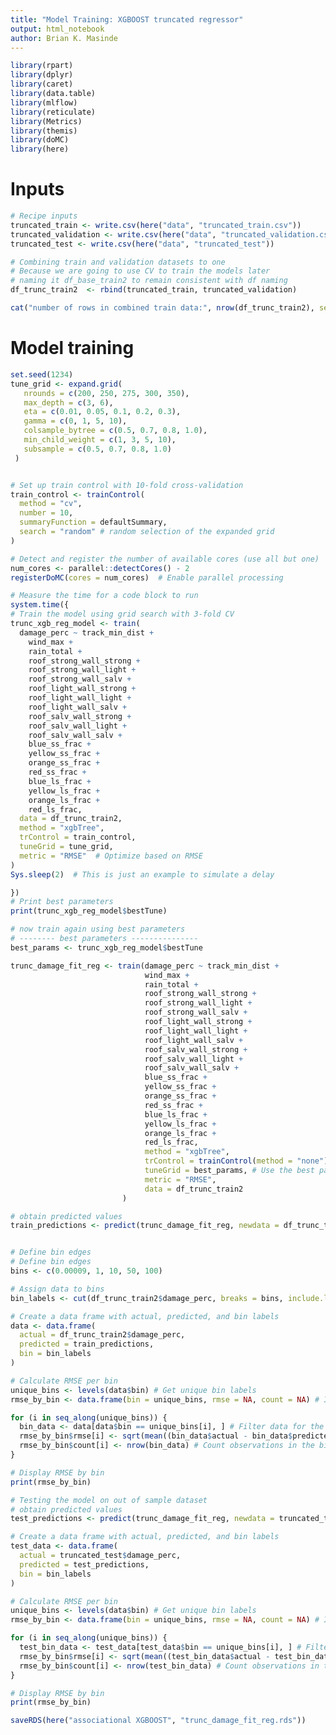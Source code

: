 ```yaml
---
title: "Model Training: XGBOOST truncated regressor"
output: html_notebook
author: Brian K. Masinde
---
```


```r
library(rpart)
library(dplyr)
library(caret)
library(data.table)
library(mlflow)
library(reticulate)
library(Metrics)
library(themis)
library(doMC)
library(here)
```

# Inputs
```r
# Recipe inputs
truncated_train <- write.csv(here("data", "truncated_train.csv"))
truncated_validation <- write.csv(here("data", "truncated_validation.csv"))
truncated_test <- write.csv(here("data", "truncated_test"))
```

```r
# Combining train and validation datasets to one
# Because we are going to use CV to train the models later
# naming it df_base_train2 to remain consistent with df naming
df_trunc_train2  <- rbind(truncated_train, truncated_validation)

cat("number of rows in combined train data:", nrow(df_trunc_train2), sep = " ")
```

# Model training
```r
set.seed(1234)
tune_grid <- expand.grid(
   nrounds = c(200, 250, 275, 300, 350),
   max_depth = c(3, 6),
   eta = c(0.01, 0.05, 0.1, 0.2, 0.3),
   gamma = c(0, 1, 5, 10),
   colsample_bytree = c(0.5, 0.7, 0.8, 1.0),
   min_child_weight = c(1, 3, 5, 10),
   subsample = c(0.5, 0.7, 0.8, 1.0)
 )


# Set up train control with 10-fold cross-validation
train_control <- trainControl(
  method = "cv",
  number = 10,
  summaryFunction = defaultSummary,
  search = "random" # random selection of the expanded grid
)

# Detect and register the number of available cores (use all but one)
num_cores <- parallel::detectCores() - 2
registerDoMC(cores = num_cores)  # Enable parallel processing

# Measure the time for a code block to run
system.time({
# Train the model using grid search with 3-fold CV
trunc_xgb_reg_model <- train(
  damage_perc ~ track_min_dist +
    wind_max +
    rain_total +
    roof_strong_wall_strong +
    roof_strong_wall_light +
    roof_strong_wall_salv +
    roof_light_wall_strong +
    roof_light_wall_light +
    roof_light_wall_salv +
    roof_salv_wall_strong +
    roof_salv_wall_light +
    roof_salv_wall_salv +
    blue_ss_frac +
    yellow_ss_frac +
    orange_ss_frac +
    red_ss_frac +
    blue_ls_frac +
    yellow_ls_frac +
    orange_ls_frac +
    red_ls_frac,
  data = df_trunc_train2,
  method = "xgbTree",
  trControl = train_control,
  tuneGrid = tune_grid,
  metric = "RMSE"  # Optimize based on RMSE
)
Sys.sleep(2)  # This is just an example to simulate a delay

})
# Print best parameters
print(trunc_xgb_reg_model$bestTune)
```

```r
# now train again using best parameters
# -------- best parameters ---------------
best_params <- trunc_xgb_reg_model$bestTune

trunc_damage_fit_reg <- train(damage_perc ~ track_min_dist +
                              wind_max +
                              rain_total +
                              roof_strong_wall_strong +
                              roof_strong_wall_light +
                              roof_strong_wall_salv +
                              roof_light_wall_strong +
                              roof_light_wall_light +
                              roof_light_wall_salv +
                              roof_salv_wall_strong +
                              roof_salv_wall_light +
                              roof_salv_wall_salv +
                              blue_ss_frac +
                              yellow_ss_frac +
                              orange_ss_frac +
                              red_ss_frac +
                              blue_ls_frac +
                              yellow_ls_frac +
                              orange_ls_frac +
                              red_ls_frac,
                              method = "xgbTree",
                              trControl = trainControl(method = "none"),
                              tuneGrid = best_params, # Use the best parameters here
                              metric = "RMSE",
                              data = df_trunc_train2
                         )

# obtain predicted values
train_predictions <- predict(trunc_damage_fit_reg, newdata = df_trunc_train2)


# Define bin edges
# Define bin edges
bins <- c(0.00009, 1, 10, 50, 100)

# Assign data to bins
bin_labels <- cut(df_trunc_train2$damage_perc, breaks = bins, include.lowest = TRUE, right = TRUE)

# Create a data frame with actual, predicted, and bin labels
data <- data.frame(
  actual = df_trunc_train2$damage_perc,
  predicted = train_predictions,
  bin = bin_labels
)

# Calculate RMSE per bin
unique_bins <- levels(data$bin) # Get unique bin labels
rmse_by_bin <- data.frame(bin = unique_bins, rmse = NA, count = NA) # Initialize results data frame

for (i in seq_along(unique_bins)) {
  bin_data <- data[data$bin == unique_bins[i], ] # Filter data for the current bin
  rmse_by_bin$rmse[i] <- sqrt(mean((bin_data$actual - bin_data$predicted)^2, na.rm = TRUE)) # Calculate RMSE
  rmse_by_bin$count[i] <- nrow(bin_data) # Count observations in the bin
}

# Display RMSE by bin
print(rmse_by_bin)
```

```r
# Testing the model on out of sample dataset
# obtain predicted values
test_predictions <- predict(trunc_damage_fit_reg, newdata = truncated_test)

# Create a data frame with actual, predicted, and bin labels
test_data <- data.frame(
  actual = truncated_test$damage_perc,
  predicted = test_predictions,
  bin = bin_labels
)

# Calculate RMSE per bin
unique_bins <- levels(data$bin) # Get unique bin labels
rmse_by_bin <- data.frame(bin = unique_bins, rmse = NA, count = NA) # Initialize results data frame

for (i in seq_along(unique_bins)) {
  test_bin_data <- test_data[test_data$bin == unique_bins[i], ] # Filter data for the current bin
  rmse_by_bin$rmse[i] <- sqrt(mean((test_bin_data$actual - test_bin_data$predicted)^2, na.rm = TRUE)) # Calculate RMSE
  rmse_by_bin$count[i] <- nrow(test_bin_data) # Count observations in the bin
}

# Display RMSE by bin
print(rmse_by_bin)
```

```r
saveRDS(here("associational XGBOOST", "trunc_damage_fit_reg.rds"))
```

